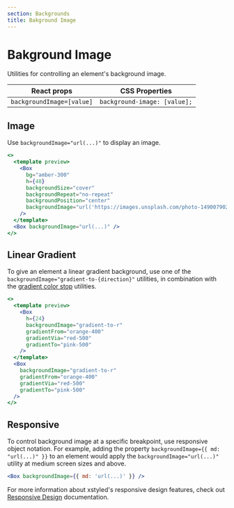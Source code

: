 ```yaml
---
section: Backgrounds
title: Bakground Image
---
```


# Bakground Image

Utilities for controlling an element's background image.

| React props               | CSS Properties               |
| ------------------------- | ---------------------------- |
| `backgroundImage=[value]` | `background-image: [value];` |

## Image

Use `backgroundImage="url(...)"` to display an image.

```jsx preview
<>
  <template preview>
    <Box
      bg="amber-300"
      h={48}
      backgroundSize="cover"
      backgroundRepeat="no-repeat"
      backgroundPosition="center"
      backgroundImage="url('https://images.unsplash.com/photo-1490079027102-cd08f2308c73?ixlib=rb-1.2.1&ixid=MXwxMjA3fDB8MHxwaG90by1wYWdlfHx8fGVufDB8fHw%3D&auto=format&fit=crop&w=800&h=800&q=80');"
    />
  </template>
  <Box backgroundImage="url(...)" />
</>
```

## Linear Gradient

To give an element a linear gradient background, use one of the `backgroundImage="gradient-to-{direction}"` utilities, in combination with the [gradient color stop](@TODO-link) utilities.

```jsx preview
<>
  <template preview>
    <Box
      h={24}
      backgroundImage="gradient-to-r"
      gradientFrom="orange-400"
      gradientVia="red-500"
      gradientTo="pink-500"
    />
  </template>
  <Box
    backgroundImage="gradient-to-r"
    gradientFrom="orange-400"
    gradientVia="red-500"
    gradientTo="pink-500"
  />
</>
```

## Responsive

To control background image at a specific breakpoint, use responsive object notation. For example, adding the property `backgroundImage={{ md: "url(...)" }}` to an element would apply the `backgroundImage="url(...)"` utility at medium screen sizes and above.

```jsx
<Box backgroundImage={{ md: 'url(...)' }} />
```

For more information about xstyled's responsive design features, check out [Responsive Design](@TODO-link) documentation.
